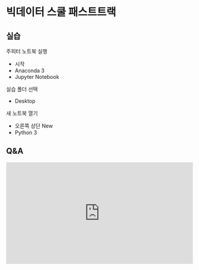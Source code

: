 # 빅데이터 스쿨 패스트트랙

## 실습

주피터 노트북 실행
- 시작
- Anaconda 3
- Jupyter Notebook

실습 폴더 선택
- Desktop

새 노트북 열기
- 오른쪽 상단 New
- Python 3

## Q&A
<iframe src="https://tally.so/embed/wbOOKg?alignLeft=1&hideTitle=1&transparentBackground=1&dynamicHeight=0" loading="lazy" width="100%" height="274" frameborder="0" marginheight="0" marginwidth="0" title="Q&A"></iframe>
